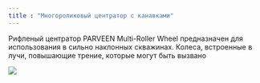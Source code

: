```yaml
---
title : "Многороликовый центратор с канавками"
---
```


Рифленый центратор PARVEEN Multi-Roller Wheel предназначен для использования в сильно наклонных скважинах. Колеса, встроенные в лучи, повышающие трение, которые могут быть вызвано

<img src="./fluted-centralizers.png" />
